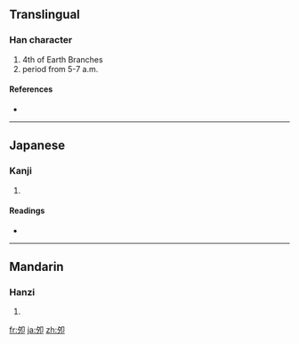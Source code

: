 {{also|卯}}
==Translingual==

===Han character===
{{Han char|rn=36|rad=夕|as=02|sn=5|four=|canj=弓戈尸中 (NISL)}}

# 4th of Earth Branches
# period from 5-7 a.m.

====References====
* {{Han ref|kx=0246.050|dkj=05753|dj=0489.030|hdz=20861.040|uh=5918|ud=22808}}

----

==Japanese==

===Kanji===
{{ja-kanji|grade=|rs=夕02}}

# {{defn|Japanese}}

====Readings====
* {{ja-readings|on=[[ぼう]] (bō)|kun=[[う]] (u)}}

----

==Mandarin==

===Hanzi===
{{cmn-hanzi|pin=[[mǎo]] ([[mao3]]), [[méng]] ([[meng2]])|wg=mao<sup>3</sup>, meng<sup>2</sup>}}

# {{defn|Mandarin}}

[[fr:夘]]
[[ja:夘]]
[[zh:夘]]